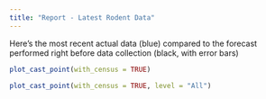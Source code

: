 ```yaml
---
title: "Report - Latest Rodent Data"
---
```


Here's the most recent actual data (blue) compared to the forecast performed right before data collection (black, with error bars)
```r
plot_cast_point(with_census = TRUE)
```

```r
plot_cast_point(with_census = TRUE, level = "All")
```